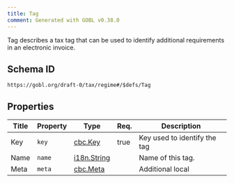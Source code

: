 ```yaml
---
title: Tag
comment: Generated with GOBL v0.38.0
---
```


Tag describes a tax tag that can be used to identify additional requirements in an electronic invoice.

## Schema ID

`https://gobl.org/draft-0/tax/regime#/$defs/Tag`

## Properties

| Title | Property | Type                                | Req. | Description                  |
|-------|----------|-------------------------------------|------|------------------------------|
| Key   | `key`    | [cbc.Key](/draft-0/cbc/key)         | true | Key used to identify the tag |
| Name  | `name`   | [i18n.String](/draft-0/i18n/string) |      | Name of this tag.            |
| Meta  | `meta`   | [cbc.Meta](/draft-0/cbc/meta)       |      | Additional local             |

